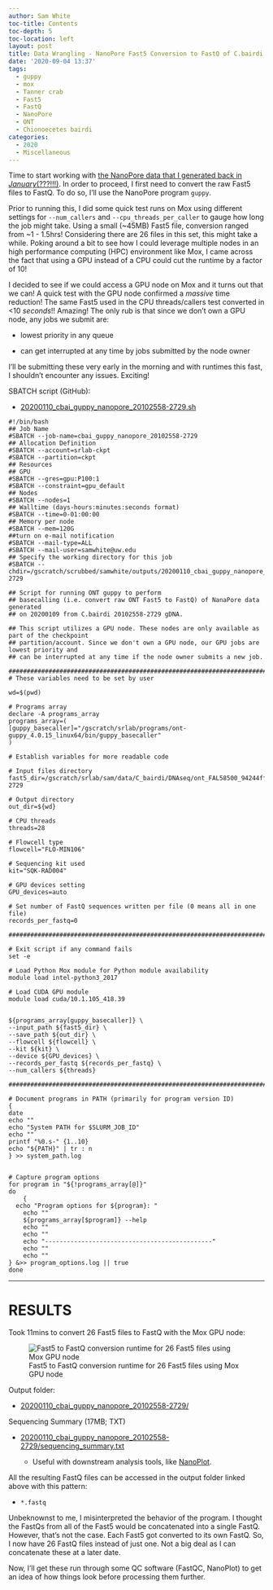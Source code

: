 ```yaml
---
author: Sam White
toc-title: Contents
toc-depth: 5
toc-location: left
layout: post
title: Data Wrangling - NanoPore Fast5 Conversion to FastQ of C.bairdi 20102558-2729 Run-01 on Mox with GPU Node
date: '2020-09-04 13:37'
tags:
  - guppy
  - mox
  - Tanner crab
  - Fast5
  - FastQ
  - NanoPore
  - ONT
  - Chionoecetes bairdi
categories:
  - 2020
  - Miscellaneous
---
```

Time to start working with [the NanoPore data that I generated back in _January_(???!!!)](https://robertslab.github.io/sams-notebook/posts/2020/2020-01-09-NanoPore-Sequencing---C.bairdi-gDNA-Sample-20102558-2729/). In order to proceed, I first need to convert the raw Fast5 files to FastQ. To do so, I'll use the NanoPore program `guppy`.

Prior to running this, I did some quick test runs on Mox using different settings for `--num_callers` and `--cpu_threads_per_caller` to gauge how long the job might take. Using a small (~45MB) Fast5 file, conversion ranged from ~1 - 1.5hrs! Considering there are 26 files in this set, this might take a while. Poking around a bit to see how I could leverage multiple nodes in an high performance computing (HPC) environment like Mox, I came across the fact that using a GPU instead of a CPU could cut the runtime by a factor of 10!

I decided to see if we could access a GPU node on Mox and it turns out that we can! A quick test with the GPU node confirmed a _massive_ time reduction! The same Fast5 used in the CPU threads/callers test converted in <10 _seconds_!! Amazing! The only rub is that since we don't own a GPU node, any jobs we submit are:

- lowest priority in any queue

- can get interrupted at any time by jobs submitted by the node owner

I'll be submitting these very early in the morning and with runtimes this fast, I shouldn't encounter any issues. Exciting!

SBATCH script (GitHub):

- [20200110_cbai_guppy_nanopore_20102558-2729.sh](https://github.com/RobertsLab/sams-notebook/blob/master/sbatch_scripts/20200110_cbai_guppy_nanopore_20102558-2729.sh)


```shell
#!/bin/bash
## Job Name
#SBATCH --job-name=cbai_guppy_nanopore_20102558-2729
## Allocation Definition
#SBATCH --account=srlab-ckpt
#SBATCH --partition=ckpt
## Resources
## GPU
#SBATCH --gres=gpu:P100:1
#SBATCH --constraint=gpu_default
## Nodes
#SBATCH --nodes=1
## Walltime (days-hours:minutes:seconds format)
#SBATCH --time=0-01:00:00
## Memory per node
#SBATCH --mem=120G
##turn on e-mail notification
#SBATCH --mail-type=ALL
#SBATCH --mail-user=samwhite@uw.edu
## Specify the working directory for this job
#SBATCH --chdir=/gscratch/scrubbed/samwhite/outputs/20200110_cbai_guppy_nanopore_20102558-2729

## Script for running ONT guppy to perform
## basecalling (i.e. convert raw ONT Fast5 to FastQ) of NanaPore data generated
## on 20200109 from C.bairdi 20102558-2729 gDNA.

## This script utilizes a GPU node. These nodes are only available as part of the checkpoint
## partition/account. Since we don't own a GPU node, our GPU jobs are lowest priority and
## can be interrupted at any time if the node owner submits a new job.

###################################################################################
# These variables need to be set by user

wd=$(pwd)

# Programs array
declare -A programs_array
programs_array=(
[guppy_basecaller]="/gscratch/srlab/programs/ont-guppy_4.0.15_linux64/bin/guppy_basecaller"
)

# Establish variables for more readable code

# Input files directory
fast5_dir=/gscratch/srlab/sam/data/C_bairdi/DNAseq/ont_FAL58500_94244ffd_20102558-2729

# Output directory
out_dir=${wd}

# CPU threads
threads=28

# Flowcell type
flowcell="FLO-MIN106"

# Sequencing kit used
kit="SQK-RAD004"

# GPU devices setting
GPU_devices=auto

# Set number of FastQ sequences written per file (0 means all in one file)
records_per_fastq=0

###################################################################################

# Exit script if any command fails
set -e

# Load Python Mox module for Python module availability
module load intel-python3_2017

# Load CUDA GPU module
module load cuda/10.1.105_418.39


${programs_array[guppy_basecaller]} \
--input_path ${fast5_dir} \
--save_path ${out_dir} \
--flowcell ${flowcell} \
--kit ${kit} \
--device ${GPU_devices} \
--records_per_fastq ${records_per_fastq} \
--num_callers ${threads}

###################################################################################

# Document programs in PATH (primarily for program version ID)
{
date
echo ""
echo "System PATH for $SLURM_JOB_ID"
echo ""
printf "%0.s-" {1..10}
echo "${PATH}" | tr : n
} >> system_path.log


# Capture program options
for program in "${!programs_array[@]}"
do
	{
  echo "Program options for ${program}: "
	echo ""
	${programs_array[$program]} --help
	echo ""
	echo ""
	echo "----------------------------------------------"
	echo ""
	echo ""
} &>> program_options.log || true
done
```

---

# RESULTS

Took 11mins to convert 26 Fast5 files to FastQ with the Mox GPU node:

![Fast5 to FastQ conversion runtime for 26 Fast5 files using Mox GPU node](https://github.com/RobertsLab/sams-notebook/blob/master/images/screencaps/20200110_cbai_guppy_nanopore_20102558-2729_runtime.png?raw=true)

Output folder:

- [20200110_cbai_guppy_nanopore_20102558-2729/](https://gannet.fish.washington.edu/Atumefaciens/20200110_cbai_guppy_nanopore_20102558-2729/)

Sequencing Summary (17MB; TXT)

- [20200110_cbai_guppy_nanopore_20102558-2729/sequencing_summary.txt](https://gannet.fish.washington.edu/Atumefaciens/20200110_cbai_guppy_nanopore_20102558-2729/sequencing_summary.txt)

  - Useful with downstream analysis tools, like [NanoPlot](https://github.com/wdecoster/NanoPlot).

All the resulting FastQ files can be accessed in the output folder linked above with this pattern:

- `*.fastq`

Unbeknownst to me, I misinterpreted the behavior of the program. I thought the FastQs from all of the Fast5 would be concatenated into a single FastQ. However, that's not the case. Each Fast5 got converted to its own FastQ. So, I now have 26 FastQ files instead of just one. Not a big deal as I can concatenate these at a later date.

Now, I'll get these run through some QC software (FastQC, NanoPlot) to get an idea of how things look before processing them further.
